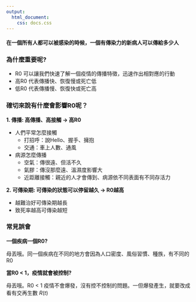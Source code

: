 ```yaml
---
output: 
  html_document:
    css: docs.css
---
```


#### 在一個所有人都可以被感染的時候，一個有傳染力的新病人可以傳給多少人 


### 為什麼重要呢?
- R0 可以讓我們快速了解一個疫情的傳播特徵，迅速作出相對應的行動
- 高R0 代表傳播快、恢復慢或死亡低
- 低R0 代表傳播慢、恢復快或死亡高


### 確切來說有什麼會影響R0呢？
**1. 傳播: 高傳播、高接觸 $\rightarrow$ 高R0**

- 人們平常怎麼接觸
  - 打招呼：說Hello、握手、擁抱
  - 交通：車上人數、通風
- 病源怎麼傳播
  - 空氣：傳很遠、但活不久
  - 氣膠：傳沒那麼遠、溫濕度影響大
  - 近距離接觸：親近的人才會傳到、病源依不同表面有不同存活力
  
**2. 可傳染期: 可傳染的狀態可以停留越久 $\rightarrow$ R0越高**

- 越難治好可傳染期越長
- 致死率越高可傳染越短


### 常見誤會
**一個疾病一個R0?**

母丟哦。同一個疾病在不同的地方會因為人口密度、風俗習慣、種族，有不同的R0

**當R0 < 1，疫情就會被控制?**

母丟哦。R0 < 1 疫情不會爆發，沒有控不控制的問題。一但爆發產生，就要改成看有交再生數 $R(t)$

